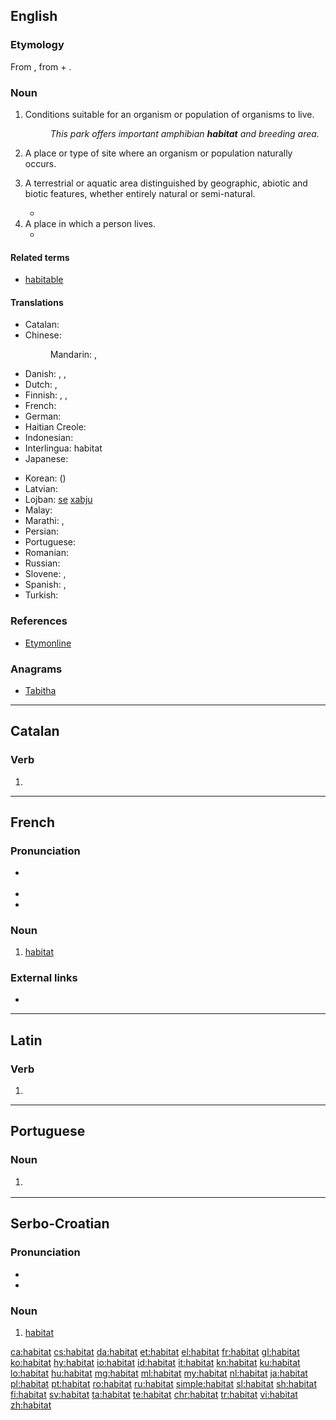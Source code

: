 {{also|habitât|hábitat}}
==English==

===Etymology===
From {{etyl|fr|en}} {{term|habitat|lang=fr}}, from {{term|habiter||inhabit|lang=fr}} + {{term|-at||-ate|lang=fr}}.

===Noun===
{{en-noun|~}}

# {{lb|en|uncountable|biology}} Conditions suitable for an organism or population of organisms to live.
#: ''This park offers important amphibian '''habitat''' and breeding area.''
# {{lb|en|countable|biology}} A place or type of site where an organism or population naturally occurs.
# {{lb|en|countable|biology}} A terrestrial or aquatic area distinguished by geographic, abiotic and biotic features, whether entirely natural or semi-natural.
#* {{quote-book|title=The Ecology of Transportation|page=248|https://books.google.com/books?isbn=1402045042|author=John Davenport, ‎Julia L. Davenport|year=2006
|passage=rights-of-way are usually perceived as disturbance zones that provide a '''habitat''' and corridor for non-native species.}}
# A place in which a person lives.
#* {{quote-journal|journal=Bazaar|year=2006|date=June|issue=3535|page=146|title=Hot List|author=Jessica Houssian|
|passage=this book is just the impetus you need to clear the clutter and reorganize your '''habitat'''.}}

====Related terms====
* [[habitable]]

====Translations====
{{trans-top|natural conditions in which a plant or animal lives}}
* Catalan: {{t|ca|hàbitat|m}}
* Chinese:
*: Mandarin: {{t|cmn|棲息地|sc=Hani}}, {{t+|cmn|栖息地|tr=qīxīdì ''PRC'', qīxídì ''Taiwan''|sc=Hani}}
* Danish: {{t|da|levested|n}}, {{t+|da|habitat|n}}, {{t|da|udbredelsesområde|n}}
* Dutch: {{t+|nl|woonplaats|m|f}}, {{t+|nl|habitat|n}}
* Finnish: {{t|fi|elinympäristö}}, {{t|fi|elinpaikka}}, {{t+|fi|habitaatti}}
* French: {{t+|fr|habitat|m}}
* German: {{t+|de|Habitat|n}}
* Haitian Creole: {{t|ht|abita}}
* Indonesian: {{t+|id|habitat}}
* Interlingua: habitat
* Japanese: {{t|ja|生息地|tr=せいそくち, seisokuchi|sc=Jpan}}
{{trans-mid}}
* Korean: {{t+|ko|서식지|sc=Kore}} ({{t|ko|棲息地|sc=Kore}})
* Latvian: {{t|lv|dzīvotne|f}}
* Lojban: [[se]] [[xabju]]
* Malay: {{t|ms|habitat}}
* Marathi: {{t|mr|अधिवास|sc=Deva}}, {{t|mr|प्राकृतिक वास|sc=Deva}}
* Persian: {{t|fa|زیستگاه|tr=zistgâh|sc=fa-Arab}}
* Portuguese: {{t+|pt|habitat|m}}
* Romanian: {{t+|ro|habitat}}
* Russian: {{t|ru|среда́ обита́ния|f}}
* Slovene: {{t+|sl|habitat|m}}, {{t|sl|življenjski prostor|m}}
* Spanish: {{t+|es|habitación|f}}, {{t|es|habitat}}
* Turkish: {{t+|tr|habitat}}
{{trans-bottom}}

===References===
* [http://www.etymonline.com/index.php?term=habitat Etymonline]

===Anagrams===
* [[Tabitha#English|Tabitha]]

----

==Catalan==

===Verb===
{{head|ca|verb form}}

# {{ca-verb form of|t=past|m=ptc|habitar}}

----

==French==

===Pronunciation===
* {{fr-muteh}} {{IPA|/a.bi.ta/|lang=fr}}
* {{rhymes|a|lang=fr}}
* {{homophones|habitats|lang=fr}}

===Noun===
{{fr-noun|m}}

# [[#English|habitat]]

===External links===
* {{R:TLFi}}

----

==Latin==

===Verb===
{{la-verb-form|habitat}}

# {{inflection of|habitō||3|s|pres|actv|indc|lang=la}}

----

==Portuguese==

===Noun===
{{pt-noun|m|s}}

# {{label|pt|biology}} {{l/en|habitat}} {{gloss|natural conditions in which a plant or animal lives}}

----

==Serbo-Croatian==

===Pronunciation===
* {{IPA|/xabǐtaːt/|lang=sh}}
* {{hyphenation|ha|bi|tat|lang=sh}}

===Noun===
{{sh-noun|g=m|head=habìtāt|r|хабитат|хабѝта̄т}}

# [[#English|habitat]]

[[ca:habitat]]
[[cs:habitat]]
[[da:habitat]]
[[et:habitat]]
[[el:habitat]]
[[fr:habitat]]
[[gl:habitat]]
[[ko:habitat]]
[[hy:habitat]]
[[io:habitat]]
[[id:habitat]]
[[it:habitat]]
[[kn:habitat]]
[[ku:habitat]]
[[lo:habitat]]
[[hu:habitat]]
[[mg:habitat]]
[[ml:habitat]]
[[my:habitat]]
[[nl:habitat]]
[[ja:habitat]]
[[pl:habitat]]
[[pt:habitat]]
[[ro:habitat]]
[[ru:habitat]]
[[simple:habitat]]
[[sl:habitat]]
[[sh:habitat]]
[[fi:habitat]]
[[sv:habitat]]
[[ta:habitat]]
[[te:habitat]]
[[chr:habitat]]
[[tr:habitat]]
[[vi:habitat]]
[[zh:habitat]]